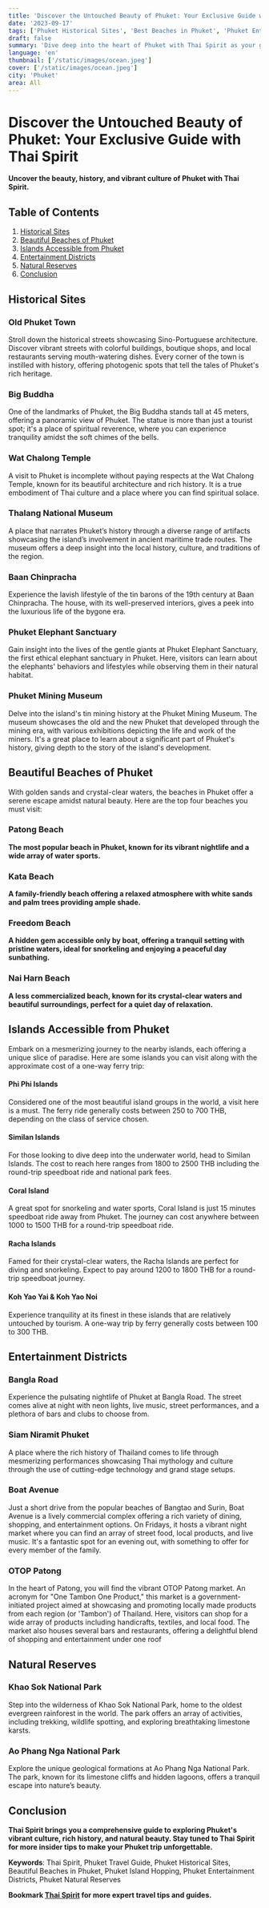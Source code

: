 ```yaml
---
title: 'Discover the Untouched Beauty of Phuket: Your Exclusive Guide with Thai Spirit'
date: '2023-09-17'
tags: ['Phuket Historical Sites', 'Best Beaches in Phuket', 'Phuket Entertainment Districts', 'Phuket Natural Reserves', 'Island Hopping in Phuket', 'Phuket Travel Tips', 'Thai Culture and Heritage', 'Phuket Island Adventures']
draft: false
summary: 'Dive deep into the heart of Phuket with Thai Spirit as your guide. From historical landmarks like the iconic Big Buddha to hidden gems like Freedom Beach, this comprehensive guide covers it all. Discover the vibrant culture, scenic beaches, and natural reserves that make Phuket a paradise for travelers. Your unforgettable journey through Phuket starts here, with insider tips and expert recommendations from Thai Spirit.'
language: 'en'
thumbnail: ['/static/images/ocean.jpeg']
cover: ['/static/images/ocean.jpeg']
city: 'Phuket'
area: All
---
```


# Discover the Untouched Beauty of Phuket: Your Exclusive Guide with Thai Spirit

**Uncover the beauty, history, and vibrant culture of Phuket with Thai Spirit.**

## Table of Contents
1. [Historical Sites](#historical-sites)
2. [Beautiful Beaches of Phuket](#beautiful-beaches-of-phuket)
3. [Islands Accessible from Phuket](#islands-accessible-from-phuket)
4. [Entertainment Districts](#entertainment-districts)
5. [Natural Reserves](#natural-reserves)
6. [Conclusion](#conclusion)

## Historical Sites
### Old Phuket Town
Stroll down the historical streets showcasing Sino-Portuguese architecture. Discover vibrant streets with colorful buildings, boutique shops, and local restaurants serving mouth-watering dishes. Every corner of the town is instilled with history, offering photogenic spots that tell the tales of Phuket's rich heritage.

### Big Buddha
One of the landmarks of Phuket, the Big Buddha stands tall at 45 meters, offering a panoramic view of Phuket. The statue is more than just a tourist spot; it's a place of spiritual reverence, where you can experience tranquility amidst the soft chimes of the bells.

### Wat Chalong Temple
A visit to Phuket is incomplete without paying respects at the Wat Chalong Temple, known for its beautiful architecture and rich history. It is a true embodiment of Thai culture and a place where you can find spiritual solace.

### Thalang National Museum
A place that narrates Phuket’s history through a diverse range of artifacts showcasing the island’s involvement in ancient maritime trade routes. The museum offers a deep insight into the local history, culture, and traditions of the region.

### Baan Chinpracha
Experience the lavish lifestyle of the tin barons of the 19th century at Baan Chinpracha. The house, with its well-preserved interiors, gives a peek into the luxurious life of the bygone era.

### Phuket Elephant Sanctuary
Gain insight into the lives of the gentle giants at Phuket Elephant Sanctuary, the first ethical elephant sanctuary in Phuket. Here, visitors can learn about the elephants' behaviors and lifestyles while observing them in their natural habitat.

### Phuket Mining Museum
Delve into the island's tin mining history at the Phuket Mining Museum. The museum showcases the old and the new Phuket that developed through the mining era, with various exhibitions depicting the life and work of the miners. It's a great place to learn about a significant part of Phuket's history, giving depth to the story of the island's development.

## Beautiful Beaches of Phuket
With golden sands and crystal-clear waters, the beaches in Phuket offer a serene escape amidst natural beauty. Here are the top four beaches you must visit:
### Patong Beach
**The most popular beach in Phuket, known for its vibrant nightlife and a wide array of water sports.**

### Kata Beach
**A family-friendly beach offering a relaxed atmosphere with white sands and palm trees providing ample shade.**

### Freedom Beach
**A hidden gem accessible only by boat, offering a tranquil setting with pristine waters, ideal for snorkeling and enjoying a peaceful day sunbathing.**

### Nai Harn Beach
**A less commercialized beach, known for its crystal-clear waters and beautiful surroundings, perfect for a quiet day of relaxation.**

## Islands Accessible from Phuket
Embark on a mesmerizing journey to the nearby islands, each offering a unique slice of paradise. Here are some islands you can visit along with the approximate cost of a one-way ferry trip:
#### Phi Phi Islands
Considered one of the most beautiful island groups in the world, a visit here is a must. The ferry ride generally costs between 250 to 700 THB, depending on the class of service chosen.

#### Similan Islands
For those looking to dive deep into the underwater world, head to Similan Islands. The cost to reach here ranges from 1800 to 2500 THB including the round-trip speedboat ride and national park fees.

#### Coral Island
A great spot for snorkeling and water sports, Coral Island is just 15 minutes speedboat ride away from Phuket. The journey can cost anywhere between 1000 to 1500 THB for a round-trip speedboat ride.

#### Racha Islands
Famed for their crystal-clear waters, the Racha Islands are perfect for diving and snorkeling. Expect to pay around 1200 to 1800 THB for a round-trip speedboat journey.

#### Koh Yao Yai & Koh Yao Noi
Experience tranquility at its finest in these islands that are relatively untouched by tourism. A one-way trip by ferry generally costs between 100 to 300 THB.

## Entertainment Districts
### Bangla Road
Experience the pulsating nightlife of Phuket at Bangla Road. The street comes alive at night with neon lights, live music, street performances, and a plethora of bars and clubs to choose from.

### Siam Niramit Phuket
A place where the rich history of Thailand comes to life through mesmerizing performances showcasing Thai mythology and culture through the use of cutting-edge technology and grand stage setups.

### Boat Avenue
Just a short drive from the popular beaches of Bangtao and Surin, Boat Avenue is a lively commercial complex offering a rich variety of dining, shopping, and entertainment options. On Fridays, it hosts a vibrant night market where you can find an array of street food, local products, and live music. It's a fantastic spot for an evening out, with something to offer for every member of the family.

### OTOP Patong
In the heart of Patong, you will find the vibrant OTOP Patong market. An acronym for "One Tambon One Product," this market is a government-initiated project aimed at showcasing and promoting locally made products from each region (or 'Tambon') of Thailand. Here, visitors can shop for a wide array of products including handicrafts, textiles, and local food. The market also houses several bars and restaurants, offering a delightful blend of shopping and entertainment under one roof

## Natural Reserves
### Khao Sok National Park
Step into the wilderness of Khao Sok National Park, home to the oldest evergreen rainforest in the world. The park offers an array of activities, including trekking, wildlife spotting, and exploring breathtaking limestone karsts.

### Ao Phang Nga National Park
Explore the unique geological formations at Ao Phang Nga National Park. The park, known for its limestone cliffs and hidden lagoons, offers a tranquil escape into nature’s beauty.

## Conclusion
**Thai Spirit brings you a comprehensive guide to exploring Phuket's vibrant culture, rich history, and natural beauty. Stay tuned to Thai Spirit for more insider tips to make your Phuket trip unforgettable.**

**Keywords**: Thai Spirit, Phuket Travel Guide, Phuket Historical Sites, Beautiful Beaches in Phuket, Phuket Island Hopping, Phuket Entertainment Districts, Phuket Natural Reserves

**Bookmark [Thai Spirit](www.thaispirit.net) for more expert travel tips and guides.**
